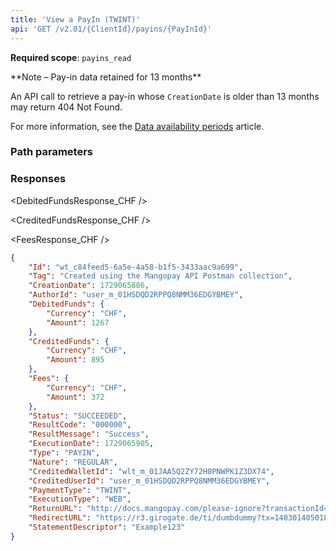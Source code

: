```yaml
---
title: 'View a PayIn (TWINT)'  
api: 'GET /v2.01/{ClientId}/payins/{PayInId}'  
---
```





**Required scope**: `payins_read`
  
<Note>
**Note – Pay-in data retained for 13 months**

An API call to retrieve a pay-in whose `CreationDate` is older than 13 months may return 404 Not Found.

For more information, see the <a href="/api-reference/overview/data-availability-periods">Data availability periods</a> article.
</Note>


### Path parameters  

<PayInId />  

### Responses  

<AccordionGroup>

<Accordion title="200 - Succeeded">  

<IdResponse />  

<TagResponse />  

<CreationDateResponse />  

<AuthorIdResponse />  

<DebitedFundsResponse_CHF />  

<CreditedFundsResponse_CHF />  

<FeesResponse_CHF />  

<Status2Response />  

<ResultCodeResponse />  

<ResultMessageResponse />  

<ExecutionDateResponse />  

<TypeResponse />  

<NatureResponse />  

<CreditedWalletIdResponse />  

<CreditedUserIdResponse />  

<PaymentType13Response />  

<ExecutionType1Response />  

<ReturnURLResponse />  

<RedirectURLResponse />  

<StatementDescriptorResponse />  

</Accordion>

</AccordionGroup>  

<ResponseExample>  

```json 200 - Succeeded  
{
    "Id": "wt_c84feed5-6a5e-4a58-b1f5-3433aac9a699",
    "Tag": "Created using the Mangopay API Postman collection",
    "CreationDate": 1729065886,
    "AuthorId": "user_m_01HSDQD2RPPQ8NMM36EDGYBMEY",
    "DebitedFunds": {
        "Currency": "CHF",
        "Amount": 1267
    },
    "CreditedFunds": {
        "Currency": "CHF",
        "Amount": 895
    },
    "Fees": {
        "Currency": "CHF",
        "Amount": 372
    },
    "Status": "SUCCEEDED",
    "ResultCode": "000000",
    "ResultMessage": "Success",
    "ExecutionDate": 1729065905,
    "Type": "PAYIN",
    "Nature": "REGULAR",
    "CreditedWalletId": "wlt_m_01JAA5Q2ZY72H0PNWPK1Z3DX74",
    "CreditedUserId": "user_m_01HSDQD2RPPQ8NMM36EDGYBMEY",
    "PaymentType": "TWINT",
    "ExecutionType": "WEB",
    "ReturnURL": "http://docs.mangopay.com/please-ignore?transactionId=wt_c84feed5-6a5e-4a58-b1f5-3433aac9a699",
    "RedirectURL": "https://r3.girogate.de/ti/dumbdummy?tx=140301405018&rs=Ff5U3DihmCenOh5x3pS1HYmeITxf7dtz&cs=cd782c761b30125b86bc9727b5fb32a988248ae0eafbcae62ab9cec05a27c2f1",
    "StatementDescriptor": "Example123"
}
```
</ResponseExample>  

<RequestExample>
<RestGetNoBody />
</RequestExample>